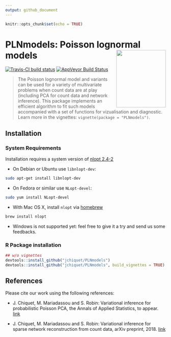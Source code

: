 ```yaml
---
output: github_document
---
```


```r
knitr::opts_chunk$set(echo = TRUE)
```

# PLNmodels: Poisson lognormal models <img src="inst/sticker/PLNmodels.png" align="right" width="155" height="180"/>

[![Travis-CI build status](https://travis-ci.org/jchiquet/PLNmodels.svg?branch=master)](https://travis-ci.org/jchiquet/PLNmodels)
[![AppVeyor Build Status](https://ci.appveyor.com/api/projects/status/github/jchiquet/PLNmodels?branch=master&svg=true)](https://ci.appveyor.com/project/jchiquet/PLNmodels)

> The Poisson lognormal model and variants can be used for a variety of multivariate problems when count data are at play (including PCA for count data and network inference). This package implements an efficient algorithm to fit such models accompanied with a set of functions for vizualisation and diagnostic. Learn more in the vignettes: `vignette(package = "PLNmodels")`.

## Installation

### System Requirements

Installation requires a system version of [nlopt 2.4-2](https://nlopt.readthedocs.io/) 

- On Debian or Ubuntu use `libnlopt-dev`:

```bash
sudo apt-get install libnlopt-dev
```

- On Fedora or similar use `NLopt-devel`:

```bash
sudo yum install NLopt-devel
```

- With Mac OS X, install `nlopt` via [homebrew](https://brew.sh/)

```bash
brew install nlopt
```

- Windows is not supported yet: feel free to give it a try and send us some feedbacks.

### R Package installation

```r
## w/o vignettes
devtools::install_github("jchiquet/PLNmodels")
devtools::install_github("jchiquet/PLNmodels", build_vignettes = TRUE)
```

## References

Please cite our work using the following references:

- J. Chiquet, M. Mariadassou and S. Robin: Variational inference for probabilistic Poisson PCA, the Annals of Applied Statistics, to appear. [link](https://arxiv.org/abs/1703.06633)

- J. Chiquet, M. Mariadassou and S. Robin: Variational inference for sparse network reconstruction from count data, arXiv preprint, 2018. [link](https://arxiv.org/abs/1806.03120)

